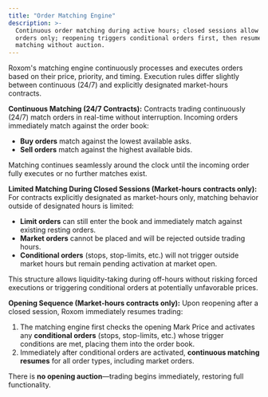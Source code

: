 ```yaml
---
title: "Order Matching Engine"
description: >-
  Continuous order matching during active hours; closed sessions allow limit
  orders only; reopening triggers conditional orders first, then resumes full
  matching without auction.
---
```


Roxom's matching engine continuously processes and executes orders based on their price, priority, and timing. Execution rules differ slightly between continuous (24/7) and explicitly designated market-hours contracts.

**Continuous Matching (24/7 Contracts):**
Contracts trading continuously (24/7) match orders in real-time without interruption. Incoming orders immediately match against the order book:

* **Buy orders** match against the lowest available asks.
* **Sell orders** match against the highest available bids.

Matching continues seamlessly around the clock until the incoming order fully executes or no further matches exist.

**Limited Matching During Closed Sessions (Market-hours contracts only):**
For contracts explicitly designated as market-hours only, matching behavior outside of designated hours is limited:

* **Limit orders** can still enter the book and immediately match against existing resting orders.
* **Market orders** cannot be placed and will be rejected outside trading hours.
* **Conditional orders** (stops, stop-limits, etc.) will not trigger outside market hours but remain pending activation at market open.

This structure allows liquidity-taking during off-hours without risking forced executions or triggering conditional orders at potentially unfavorable prices.

**Opening Sequence (Market-hours contracts only):**
Upon reopening after a closed session, Roxom immediately resumes trading:

1. The matching engine first checks the opening Mark Price and activates any **conditional orders** (stops, stop-limits, etc.) whose trigger conditions are met, placing them into the order book.
2. Immediately after conditional orders are activated, **continuous matching resumes** for all order types, including market orders.

There is **no opening auction**—trading begins immediately, restoring full functionality.